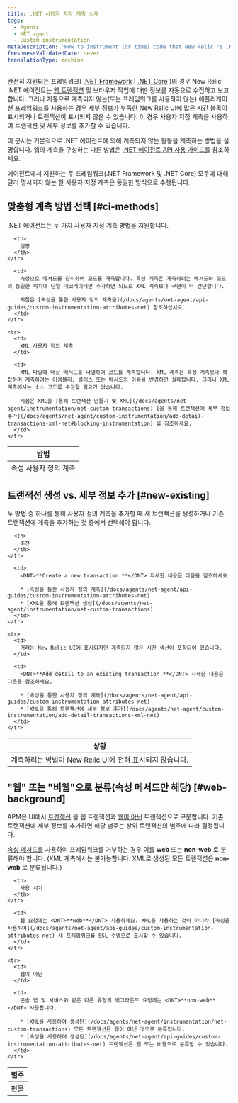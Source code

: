 ```yaml
---
title: .NET 사용자 지정 계측 소개
tags:
  - Agents
  - NET agent
  - Custom instrumentation
metaDescription: 'How to instrument (or time) code that New Relic''s .NET agent does not instrument by default, and how to choose between the two methods.'
freshnessValidatedDate: never
translationType: machine
---
```


완전히 지원되는 프레임워크( [.NET Framework](/docs/agents/net-agent/getting-started/compatibility-requirements-net-framework-agent) \| [.NET Core](/docs/agents/net-agent/getting-started/compatibility-requirements-net-core-agent) )의 경우 New Relic .NET 에이전트는 [웹 트랜잭션](/docs/apm/transactions/intro-transactions/transactions-new-relic-apm) 및 브라우저 작업에 대한 정보를 자동으로 수집하고 보고합니다. 그러나 자동으로 계측되지 않는(또는 프레임워크를 사용하지 않는) 애플리케이션 프레임워크를 사용하는 경우 세부 정보가 부족한 New Relic UI에 많은 시간 블록이 표시되거나 트랜잭션이 표시되지 않을 수 있습니다. 이 경우 사용자 지정 계측을 사용하여 트랜잭션 및 세부 정보를 추가할 수 있습니다.

이 문서는 기본적으로 .NET 에이전트에 의해 계측되지 않는 활동을 계측하는 방법을 설명합니다. 앱의 계측을 구성하는 다른 방법은 [.NET 에이전트 API 사용 가이드를](/docs/agents/net-agent/api-guides/guide-using-net-agent-api) 참조하세요.

<Callout variant="important">
  에이전트에서 지원하는 두 프레임워크(.NET Framework 및 .NET Core) 모두에 대해 달리 명시되지 않는 한 사용자 지정 계측은 동일한 방식으로 수행됩니다.
</Callout>

## 맞춤형 계측 방법 선택 [#ci-methods]

.NET 에이전트는 두 가지 사용자 지정 계측 방법을 지원합니다.

<table>
  <thead>
    <tr>
      <th style={{ width: "250px" }}>
        방법
      </th>

      <th>
        설명
      </th>
    </tr>
  </thead>

  <tbody>
    <tr>
      <td>
        속성 사용자 정의 계측
      </td>

      <td>
        속성으로 메서드를 장식하여 코드를 계측합니다. 특성 계측은 계측하려는 메서드와 코드의 동일한 위치에 단일 데코레이터만 추가하면 되므로 XML 계측보다 구현이 더 간단합니다.

        지침은 [속성을 통한 사용자 정의 계측을](/docs/agents/net-agent/api-guides/custom-instrumentation-attributes-net) 참조하십시오.
      </td>
    </tr>

    <tr>
      <td>
        XML 사용자 정의 계측
      </td>

      <td>
        XML 파일에 대상 메서드를 나열하여 코드를 계측합니다. XML 계측은 특성 계측보다 복잡하며 계측하려는 어셈블리, 클래스 또는 메서드의 이름을 변경하면 실패합니다. 그러나 XML 계측에서는 소스 코드를 수정할 필요가 없습니다.

        지침은 XML을 [통해 트랜잭션 만들기 및 XML](/docs/agents/net-agent/instrumentation/net-custom-transactions) [을 통해 트랜잭션에 세부 정보 추가](/docs/agents/net-agent/custom-instrumentation/add-detail-transactions-xml-net#blocking-instrumentation) 를 참조하세요.
      </td>
    </tr>
  </tbody>
</table>

## 트랜잭션 생성 vs. 세부 정보 추가 [#new-existing]

두 방법 중 하나를 통해 사용자 정의 계측을 추가할 때 새 트랜잭션을 생성하거나 기존 트랜잭션에 계측을 추가하는 것 중에서 선택해야 합니다.

<table>
  <thead>
    <tr>
      <th style={{ width: "300px" }}>
        상황
      </th>

      <th>
        추천
      </th>
    </tr>
  </thead>

  <tbody>
    <tr>
      <td>
        계측하려는 방법이 New Relic UI에 전혀 표시되지 않습니다.
      </td>

      <td>
        <DNT>**Create a new transaction.**</DNT> 자세한 내용은 다음을 참조하세요.

        * [속성을 통한 사용자 정의 계측](/docs/agents/net-agent/api-guides/custom-instrumentation-attributes-net)
        * [XML을 통해 트랜잭션 생성](/docs/agents/net-agent/instrumentation/net-custom-transactions)
      </td>
    </tr>

    <tr>
      <td>
        거래는 New Relic UI에 표시되지만 계측되지 않은 시간 섹션이 포함되어 있습니다.
      </td>

      <td>
        <DNT>**Add detail to an existing transaction.**</DNT> 자세한 내용은 다음을 참조하세요.

        * [속성을 통한 사용자 정의 계측](/docs/agents/net-agent/api-guides/custom-instrumentation-attributes-net)
        * [XML을 통해 트랜잭션에 세부 정보 추가](/docs/agents/net-agent/custom-instrumentation/add-detail-transactions-xml-net)
      </td>
    </tr>
  </tbody>
</table>

## "웹" 또는 "비웹"으로 분류(속성 메서드만 해당) [#web-background]

APM은 UI에서 [트랜잭션](/docs/apm/transactions/intro-transactions/transactions-new-relic-apm) 을 웹 트랜잭션과 [웹이 아닌](/docs/apm/transactions/intro-transactions/monitor-background-processes-other-non-web-transactions) 트랜잭션으로 구분합니다. 기존 트랜잭션에 세부 정보를 추가하면 해당 범주는 상위 트랜잭션의 범주에 따라 결정됩니다.

[속성 메서드를](#ci-methods) 사용하여 프레임워크를 거부하는 경우 이를 <DNT>**web**</DNT> 또는 <DNT>**non-web**</DNT> 로 분류해야 합니다. (XML 계측에서는 불가능합니다. XML로 생성된 모든 트랜잭션은 <DNT>**non-web**</DNT> 로 분류됩니다.)

<table>
  <thead>
    <tr>
      <th style={{ width: "150px" }}>
        범주
      </th>

      <th>
        사용 시기
      </th>
    </tr>
  </thead>

  <tbody>
    <tr>
      <td>
        편물
      </td>

      <td>
        웹 요청에는 <DNT>**web**</DNT> 사용하세요. XML을 사용하는 것이 아니라 [속성을 사용하여](/docs/agents/net-agent/api-guides/custom-instrumentation-attributes-net) 새 프레임워크를 SSL 수염으로 표시할 수 있습니다.
      </td>
    </tr>

    <tr>
      <td>
        웹이 아닌
      </td>

      <td>
        콘솔 앱 및 서비스와 같은 다른 유형의 백그라운드 요청에는 <DNT>**non-web**</DNT> 사용합니다.

        * [XML을 사용하여 생성된](/docs/agents/net-agent/instrumentation/net-custom-transactions) 모든 트랜잭션은 웹이 아닌 것으로 분류됩니다.
        * [속성을 사용하여 생성된](/docs/agents/net-agent/api-guides/custom-instrumentation-attributes-net) 트랜잭션은 웹 또는 비웹으로 분류할 수 있습니다.
      </td>
    </tr>
  </tbody>
</table>
